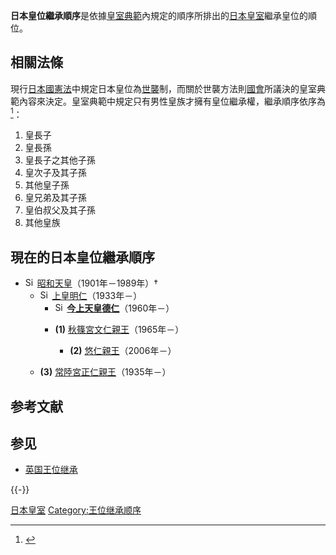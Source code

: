 '''日本皇位繼承順序'''是依據[[皇室典範|皇室典範]]內規定的{{link-ja|皇位繼承|皇位継承}}順序所排出的[[日本皇室|日本皇室]]繼承皇位的順位。

==相關法條==
現行[[日本國憲法|日本國憲法]]中規定日本皇位為[[世襲|世襲]]制，而關於世襲方法則[[國會|國會]]所議決的皇室典範內容來決定。皇室典範中規定只有男性皇族才擁有皇位繼承權，繼承順序依序為<ref>{{cite web |location=[[东京都|东京都]] |publisher=[[宫内厅|宫内厅]] |title=皇位繼承 |url=http://www.kunaicho.go.jp/about/seido/seido03.html |language=ja |access-date=2015-10-14 |archive-date=2020-05-25 |archive-url=https://web.archive.org/web/20200525035125/https://www.kunaicho.go.jp/about/seido/seido03.html |dead-url=no }}</ref>：
# 皇長子
# 皇長孫
# 皇長子之其他子孫
# 皇次子及其子孫
# 其他皇子孫
# 皇兄弟及其子孫
# 皇伯叔父及其子孫
# 其他皇族

== 現在的日本皇位繼承順序 ==
{{Tree list}}
* [[Image:Simple_silver_crown.svg|15px]] [[昭和天皇|昭和天皇]]（1901年－1989年）†
** [[Image:Simple_silver_crown.svg|15px]] [[上皇明仁|上皇明仁]]（1933年－）
*** [[Image:Simple_gold_crown.svg|15px]] '''[[今上天皇|今上天皇]][[德仁|德仁]]'''（1960年－）
*** {{Tree list/final branch}}'''(1)''' [[秋篠宮文仁親王|秋篠宮文仁親王]]（1965年－）
**** {{Tree list/final branch}}'''(2)''' [[悠仁親王|悠仁親王]]（2006年－）
** {{Tree list/final branch}}'''(3)''' [[常陸宮正仁親王|常陸宮正仁親王]]（1935年－）
{{Tree list/end}}

== 参考文献 ==
{{Reflist}}

== 参见 ==
{{Portal box|日本}}
* [[英国王位继承|英国王位继承]]

{{-}}
{{天皇項目}}
{{日本的皇位繼承權者}}
{{继任顺序}}

[[Category:日本皇室|]]
[[Category:王位继承顺序|Category:王位继承顺序]]
